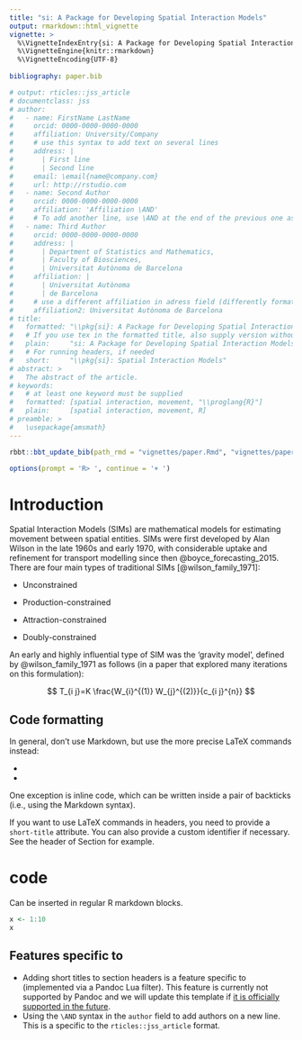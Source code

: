 ```yaml
---
title: "si: A Package for Developing Spatial Interaction Models"
output: rmarkdown::html_vignette
vignette: >
  %\VignetteIndexEntry{si: A Package for Developing Spatial Interaction Models}
  %\VignetteEngine{knitr::rmarkdown}
  %\VignetteEncoding{UTF-8}
  
bibliography: paper.bib

# output: rticles::jss_article
# documentclass: jss
# author:
#   - name: FirstName LastName
#     orcid: 0000-0000-0000-0000
#     affiliation: University/Company
#     # use this syntax to add text on several lines
#     address: |
#       | First line
#       | Second line
#     email: \email{name@company.com}
#     url: http://rstudio.com
#   - name: Second Author
#     orcid: 0000-0000-0000-0000
#     affiliation: 'Affiliation \AND'
#     # To add another line, use \AND at the end of the previous one as above
#   - name: Third Author
#     orcid: 0000-0000-0000-0000
#     address: |
#       | Department of Statistics and Mathematics,
#       | Faculty of Biosciences,
#       | Universitat Autònoma de Barcelona
#     affiliation: |
#       | Universitat Autònoma 
#       | de Barcelona
#     # use a different affiliation in adress field (differently formated here)
#     affiliation2: Universitat Autònoma de Barcelona
# title:
#   formatted: "\\pkg{si}: A Package for Developing Spatial Interaction Models"
#   # If you use tex in the formatted title, also supply version without
#   plain:     "si: A Package for Developing Spatial Interaction Models"
#   # For running headers, if needed
#   short:     "\\pkg{si}: Spatial Interaction Models"
# abstract: >
#   The abstract of the article.
# keywords:
#   # at least one keyword must be supplied
#   formatted: [spatial interaction, movement, "\\proglang{R}"]
#   plain:     [spatial interaction, movement, R]
# preamble: >
#   \usepackage{amsmath}
---
```


```r
rbbt::bbt_update_bib(path_rmd = "vignettes/paper.Rmd", "vignettes/paper.bib")
```

```r
options(prompt = 'R> ', continue = '+ ')
```

# Introduction

Spatial Interaction Models (SIMs) are mathematical models for estimating movement between spatial entities.
SIMs were first developed by Alan Wilson in the late 1960s and early 1970, with considerable uptake and refinement for transport modelling since then @boyce_forecasting_2015.
There are four main types of traditional SIMs [@wilson_family_1971]:

-   Unconstrained

-   Production-constrained

-   Attraction-constrained

-   Doubly-constrained

An early and highly influential type of SIM was the 'gravity model', defined by @wilson_family_1971 as follows (in a paper that explored many iterations on this formulation):

$$
T_{i j}=K \frac{W_{i}^{(1)} W_{j}^{(2)}}{c_{i j}^{n}}
$$

## Code formatting

In general, don't use Markdown, but use the more precise LaTeX commands instead:

-   \proglang{Java}

-   \pkg{plyr}

One exception is inline code, which can be written inside a pair of backticks (i.e., using the Markdown syntax).

If you want to use LaTeX commands in headers, you need to provide a `short-title` attribute.
You can also provide a custom identifier if necessary.
See the header of Section \ref{r-code} for example.

# \proglang{R} code {#r-code short-title="R code"}

Can be inserted in regular R markdown blocks.

```r
x <- 1:10
x
```

## Features specific to \pkg{rticles} {short-title="Features specific to rticles"}

-   Adding short titles to section headers is a feature specific to \pkg{rticles} (implemented via a Pandoc Lua filter). This feature is currently not supported by Pandoc and we will update this template if [it is officially supported in the future](https://github.com/jgm/pandoc/issues/4409).
-   Using the `\AND` syntax in the `author` field to add authors on a new line. This is a specific to the `rticles::jss_article` format.
